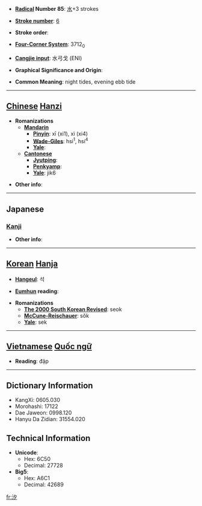 * '''[[Wiktionary:Chinese radical index| Radical]] Number 85''': [[Wiktionary:Chinese radical index 水|水]]+3 strokes

* '''[[Wiktionary:Chinese total strokes index|Stroke number]]''': [[Wiktionary:Chinese total strokes index 6|6]]

* '''Stroke order''': 

* '''[[Wiktionary:Chinese four corner index|Four-Corner System]]''': 3712<sub>0</sub>

* '''[[Wiktionary:Chinese Cangjie index|Cangjie input]]''': 水弓戈 (ENI)

* '''Graphical Significance and Origin''': 

* '''Common Meaning''': night tides, evening ebb tide

----

== [[Chinese]] [[Hanzi]] ==

* '''Romanizations'''
** '''[[Mandarin]]'''
*** '''[[Pinyin]]''': xī (xi1), xì (xi4)
*** '''[[Wade-Giles]]''': hsi<sup>1</sup>, hsi<sup>4</sup>
*** '''[[Yale]]''': 
** '''[[Cantonese]]'''
*** '''[[Jyutping]]''':
*** '''[[Penkyamp]]''': 
*** '''[[Yale]]''': jik6

* '''Other info''': 

----

==Japanese==
===[[Kanji]]===
{{kanji|on readings=[[せき]] (seki)
|kun readings=[[しお]] (shio), [[うしお]] (ushio)
}}

* '''Other info''':  

----

== [[Korean]] [[Hanja]] ==

* '''[[Hangeul]]''': 석

* '''[[Eumhun]] reading''': 

* '''Romanizations'''
** '''[[The 2000 South Korean Revised Romanization|The 2000 South Korean Revised]]''': seok
** '''[[McCune-Reischauer]]''': sŏk
** '''[[Yale]]''': sek


----

== [[Vietnamese]] [[Quốc ngữ]] ==

* '''Reading''': đập

----

== Dictionary Information ==

* KangXi: 0605.030
* Morohashi: 17122
* Dae Jaweon: 0998.120
* Hanyu Da Zidian: 31554.020

== Technical Information ==

* '''Unicode''':
** Hex: 6C50
** Decimal: 27728
* '''Big5''':
** Hex: A6C1
** Decimal: 42689

[[fr:汐]]